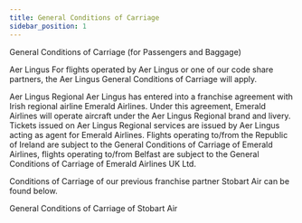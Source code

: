 ```yaml
---
title: General Conditions of Carriage
sidebar_position: 1
---
```

General Conditions of Carriage
(for Passengers and Baggage)

Aer Lingus
For flights operated by Aer Lingus or one of our code share partners, the Aer Lingus General Conditions of Carriage will apply.

Aer Lingus Regional
Aer Lingus has entered into a franchise agreement with Irish regional airline Emerald Airlines. Under this agreement, Emerald Airlines will operate aircraft under the Aer Lingus Regional brand and livery. Tickets issued on Aer Lingus Regional services are issued by Aer Lingus acting as agent for Emerald Airlines. Flights operating to/from the Republic of Ireland are subject to the General Conditions of Carriage of Emerald Airlines, flights operating to/from Belfast are subject to the General Conditions of Carriage of Emerald Airlines UK Ltd.

Conditions of Carriage of our previous franchise partner Stobart Air can be found below.

General Conditions of Carriage of Stobart Air
